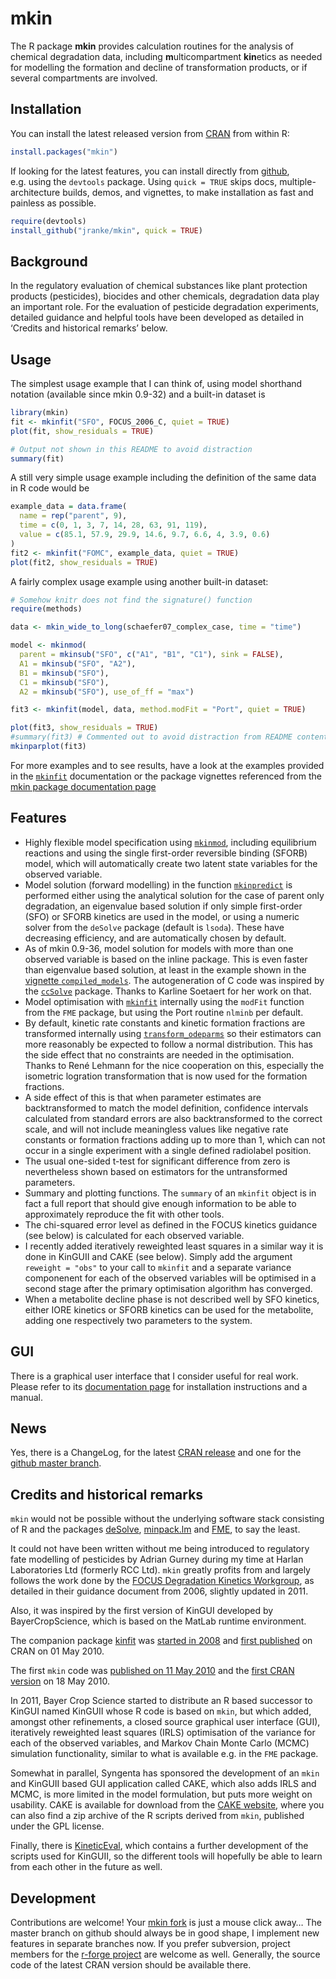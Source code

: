 # mkin

The R package **mkin** provides calculation routines for the analysis of
chemical degradation data, including <b>m</b>ulticompartment <b>kin</b>etics as
needed for modelling the formation and decline of transformation products, or
if several compartments are involved.

## Installation

You can install the latest released version from 
[CRAN](http://cran.r-project.org/package=mkin) from within R:

```r
install.packages("mkin")
```

If looking for the latest features, you can install directly from 
[github](http://github.com/jranke/mkin), e.g.  using the `devtools` package.
Using `quick = TRUE` skips docs, multiple-architecture builds, demos, and
vignettes, to make installation as fast and painless as possible.

```r
require(devtools)
install_github("jranke/mkin", quick = TRUE)
```

## Background

In the regulatory evaluation of chemical substances like plant protection
products (pesticides), biocides and other chemicals, degradation data play an
important role. For the evaluation of pesticide degradation experiments, 
detailed guidance and helpful tools have been developed as detailed in
'Credits and historical remarks' below.

## Usage

The simplest usage example that I can think of, using model shorthand notation
(available since mkin 0.9-32) and a built-in dataset is

```r
library(mkin)
fit <- mkinfit("SFO", FOCUS_2006_C, quiet = TRUE)
plot(fit, show_residuals = TRUE) 
```

```r
# Output not shown in this README to avoid distraction
summary(fit)
```

A still very simple usage example including the definition of the same data in R
code would be

```r
example_data = data.frame(
  name = rep("parent", 9),
  time = c(0, 1, 3, 7, 14, 28, 63, 91, 119),
  value = c(85.1, 57.9, 29.9, 14.6, 9.7, 6.6, 4, 3.9, 0.6)
)
fit2 <- mkinfit("FOMC", example_data, quiet = TRUE)
plot(fit2, show_residuals = TRUE) 
```

A fairly complex usage example using another built-in dataset:

```r
# Somehow knitr does not find the signature() function
require(methods)
```

```r
data <- mkin_wide_to_long(schaefer07_complex_case, time = "time")

model <- mkinmod(
  parent = mkinsub("SFO", c("A1", "B1", "C1"), sink = FALSE),
  A1 = mkinsub("SFO", "A2"),
  B1 = mkinsub("SFO"),
  C1 = mkinsub("SFO"),
  A2 = mkinsub("SFO"), use_of_ff = "max")

fit3 <- mkinfit(model, data, method.modFit = "Port", quiet = TRUE)

plot(fit3, show_residuals = TRUE) 
#summary(fit3) # Commented out to avoid distraction from README content
mkinparplot(fit3)
```

For more examples and to see results, have a look at the examples provided in the
[`mkinfit`](http://kinfit.r-forge.r-project.org/mkin_static/mkinfit.html)
documentation or the package vignettes referenced from the 
[mkin package documentation page](http://kinfit.r-forge.r-project.org/mkin_static/index.html)

## Features

* Highly flexible model specification using
  [`mkinmod`](http://kinfit.r-forge.r-project.org/mkin_static/mkinmod.html),
  including equilibrium reactions and using the single first-order 
  reversible binding (SFORB) model, which will automatically create
  two latent state variables for the observed variable.
* Model solution (forward modelling) in the function
  [`mkinpredict`](http://kinfit.r-forge.r-project.org/mkin_static/mkinpredict.html) 
  is performed either using the analytical solution for the case of 
  parent only degradation, an eigenvalue based solution if only simple
  first-order (SFO) or SFORB kinetics are used in the model, or
  using a numeric solver from the `deSolve` package (default is `lsoda`).
  These have decreasing efficiency, and are automatically chosen 
  by default. 
* As of mkin 0.9-36, model solution for models with more than one observed
  variable is based on the inline package.  This is even faster than eigenvalue
  based solution, at least in the example shown in the
  [vignette `compiled_models`](http://rawgit.com/jranke/mkin/master/vignettes/compiled_models.html).
  The autogeneration of C code was
  inspired by the [`ccSolve`](https://github.com/karlines/ccSolve) package. Thanks
  to Karline Soetaert for her work on that.
* Model optimisation with 
  [`mkinfit`](http://kinfit.r-forge.r-project.org/mkin_static/mkinfit.html)
  internally using the `modFit` function from the `FME` package,
  but using the Port routine `nlminb` per default.
* By default, kinetic rate constants and kinetic formation fractions are
  transformed internally using
  [`transform_odeparms`](http://kinfit.r-forge.r-project.org/mkin_static/transform_odeparms.html)
  so their estimators can more reasonably be expected to follow
  a normal distribution. This has the side effect that no constraints
  are needed in the optimisation. Thanks to René Lehmann for the nice
  cooperation on this, especially the isometric logration transformation
  that is now used for the formation fractions.
* A side effect of this is that when parameter estimates are backtransformed
  to match the model definition, confidence intervals calculated from
  standard errors are also backtransformed to the correct scale, and will
  not include meaningless values like negative rate constants or 
  formation fractions adding up to more than 1, which can not occur in 
  a single experiment with a single defined radiolabel position.
* The usual one-sided t-test for significant difference from zero is nevertheless
  shown based on estimators for the untransformed parameters.
* Summary and plotting functions. The `summary` of an `mkinfit` object is in
  fact a full report that should give enough information to be able to
  approximately reproduce the fit with other tools.
* The chi-squared error level as defined in the FOCUS kinetics guidance
  (see below) is calculated for each observed variable.
* I recently added iteratively reweighted least squares in a similar way
  it is done in KinGUII and CAKE (see below). Simply add the argument
  `reweight = "obs"` to your call to `mkinfit` and a separate variance 
  componenent for each of the observed variables will be optimised
  in a second stage after the primary optimisation algorithm has converged.
* When a metabolite decline phase is not described well by SFO kinetics, 
  either IORE kinetics or SFORB kinetics can be used for the metabolite, 
  adding one respectively two parameters to the system.

## GUI

There is a graphical user interface that I consider useful for real work. Please
refer to its [documentation page](http://kinfit.r-forge.r-project.org/gmkin_static)
for installation instructions and a manual.
  
## News

Yes, there is a ChangeLog, for the latest [CRAN release](http://cran.r-project.org/web/packages/mkin/NEWS.html)
and one for the [github master branch](https://github.com/jranke/mkin/blob/master/NEWS.md).

## Credits and historical remarks

`mkin` would not be possible without the underlying software stack consisting
of R and the packages [deSolve](http://cran.r-project.org/package=deSolve),
[minpack.lm](http://cran.r-project.org/package=minpack.lm) and
[FME](http://cran.r-project.org/package=FME), to say the least.

It could not have been written without me being introduced to regulatory fate
modelling of pesticides by Adrian Gurney during my time at Harlan Laboratories
Ltd (formerly RCC Ltd). `mkin` greatly profits from and largely follows
the work done by the 
[FOCUS Degradation Kinetics Workgroup](http://focus.jrc.ec.europa.eu/dk),
as detailed in their guidance document from 2006, slightly updated in 2011.

Also, it was inspired by the first version of KinGUI developed by
BayerCropScience, which is based on the MatLab runtime environment.

The companion package 
[kinfit](http://kinfit.r-forge.r-project.org/kinfit_static/index.html) was 
[started in 2008](https://r-forge.r-project.org/scm/viewvc.php?view=rev&root=kinfit&revision=2) and 
[first published](http://cran.r-project.org/src/contrib/Archive/kinfit/) on
CRAN on 01 May 2010.

The first `mkin` code was 
[published on 11 May 2010](https://r-forge.r-project.org/scm/viewvc.php?view=rev&root=kinfit&revision=8) and the 
[first CRAN version](http://cran.r-project.org/src/contrib/Archive/mkin)
on 18 May 2010.

In 2011, Bayer Crop Science started to distribute an R based successor to KinGUI named 
KinGUII whose R code is based on `mkin`, but which added, amongst other
refinements, a closed source graphical user interface (GUI), iteratively
reweighted least squares (IRLS) optimisation of the variance for each of the
observed variables, and Markov Chain Monte Carlo (MCMC) simulation
functionality, similar to what is available e.g. in the `FME` package.

Somewhat in parallel, Syngenta has sponsored the development of an `mkin` and
KinGUII based GUI application called CAKE, which also adds IRLS and MCMC, is
more limited in the model formulation, but puts more weight on usability.
CAKE is available for download from the [CAKE
website](http://projects.tessella.com/cake), where you can also
find a zip archive of the R scripts derived from `mkin`, published under the GPL
license.

Finally, there is 
[KineticEval](http://github.com/zhenglei-gao/KineticEval), which contains 
a further development of the scripts used for KinGUII, so the different tools
will hopefully be able to learn from each other in the future as well.


## Development

Contributions are welcome! Your 
[mkin fork](https://help.github.com/articles/fork-a-repo) is just a mouse click
away... The master branch on github should always be in good shape, I implement 
new features in separate branches now. If you prefer subversion, project
members for the 
[r-forge project](http://r-forge.r-project.org/R/?group_id=615) are welcome as well.
Generally, the source code of the latest CRAN version should be available there.
